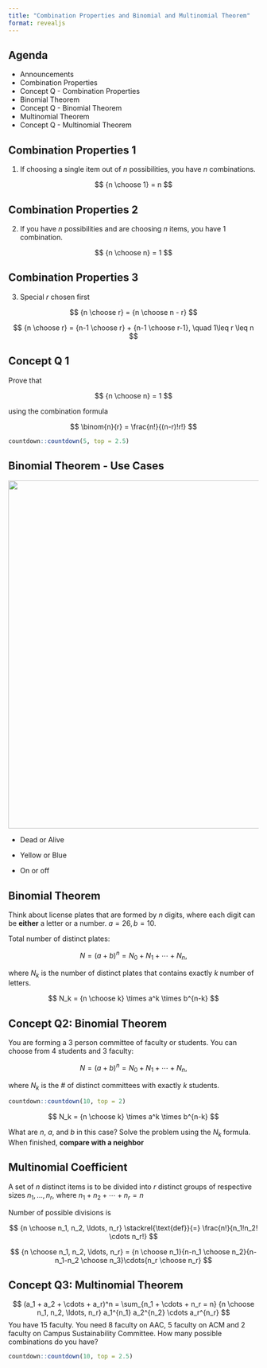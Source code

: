 ```yaml
---
title: "Combination Properties and Binomial and Multinomial Theorem"
format: revealjs
---
```


## Agenda

-   Announcements
-   Combination Properties
-   Concept Q - Combination Properties
-   Binomial Theorem
-   Concept Q - Binomial Theorem
-   Multinomial Theorem
-   Concept Q - Multinomial Theorem

## Combination Properties 1

1.  If choosing a single item out of $n$ possibilities, you have $n$ combinations.

$$
{n \choose 1} = n
$$ 

## Combination Properties 2

2. If you have $n$ possibilities and are choosing $n$ items, you have $1$ combination.

$$
{n \choose n} = 1
$$

## Combination Properties 3

3. Special $r$ chosen first

$$
{n \choose r} = {n \choose n - r}
$$


$$
{n \choose r} = {n-1 \choose r} + {n-1 \choose r-1}, \quad 1\leq r \leq n 
$$ 

## Concept Q 1

Prove that

$$
{n \choose n} = 1
$$

using the combination formula

$$
\binom{n}{r} = \frac{n!}{(n-r)!r!}
$$

```r
countdown::countdown(5, top = 2.5)
```

## Binomial Theorem - Use Cases

![](images/binomial.png){width="700"}

-   Dead or Alive

-   Yellow or Blue

-   On or off

## Binomial Theorem

Think about license plates that are formed by $n$ digits, where each digit can be **either** a letter or a number. $a = 26, b = 10$.

Total number of distinct plates:

$$
N = (a + b)^n = N_0 + N_1 + \cdots + N_n,
$$

where $N_k$ is the number of distinct plates that contains exactly $k$ number of letters.

$$
N_k = {n \choose k} \times a^k \times b^{n-k}
$$

## Concept Q2: Binomial Theorem

You are forming a 3 person committee of faculty or students. You can choose from 4 students and 3 faculty:

$$
N = (a + b)^n = N_0 + N_1 + \cdots + N_n,
$$

where $N_k$ is the # of distinct committees with exactly $k$ students.


```r
countdown::countdown(10, top = 2)
```

$$
N_k = {n \choose k} \times a^k \times b^{n-k}
$$

What are $n$, $a$, and $b$ in this case? Solve the problem using the $N_k$ formula. When finished, **compare with a neighbor**


## Multinomial Coefficient

A set of $n$ distinct items is to be divided into $r$ distinct groups of respective sizes 
$n_1, \ldots, n_r$, where $n_1 + n_2 + \cdots + n_r = n$


Number of possible divisions is

$$
{n \choose n_1, n_2, \ldots, n_r} \stackrel{\text{def}}{=} \frac{n!}{n_1!n_2! \cdots n_r!}
$$

$$
{n \choose n_1, n_2, \ldots, n_r} = {n \choose n_1}{n-n_1 \choose n_2}{n-n_1-n_2 \choose n_3}\cdots{n_r \choose n_r}
$$

## Concept Q3: Multinomial Theorem


$$
(a_1 + a_2 + \cdots + a_r)^n = \sum_{n_1 + \cdots + n_r = n} {n \choose n_1, n_2, \ldots, n_r} a_1^{n_1} a_2^{n_2} \cdots a_r^{n_r}
$$
You have 15 faculty. You need 8 faculty on AAC, 5 faculty on ACM and 2 faculty on Campus Sustainability Committee. How many possible combinations do you have?


```r
countdown::countdown(10, top = 2.5)
```
